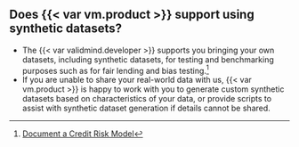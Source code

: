 ## Does {{< var vm.product >}} support using synthetic datasets?

- The {{< var validmind.developer >}} supports you bringing your own datasets, including synthetic datasets, for testing and benchmarking purposes such as for fair lending and bias testing.^[[Document a Credit Risk Model](/notebooks/code_samples/credit_risk/application_scorecard_with_bias.ipynb)]
- If you are unable to share your real-world data with us, {{< var vm.product >}} is happy to work with you to generate custom synthetic datasets based on characteristics of your data, or provide scripts to assist with synthetic dataset generation if details cannot be shared.
